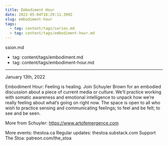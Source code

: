 ```yaml
---
title: Embodiment Hour
date: 2022-05-04T16:29:11.399Z
slug: embodiment-hour
tags:
  - tag: content/tags/series.md
  - tag: content/tags/embodiment-hour.md
---
```



ssion.md
  - tag: content/tags/embodiment.md
  - tag: content/tags/embodiment-hour.md
---

January 13th, 2022

Embodiment Hour: Feeling is healing. Join Schuyler Brown for an embodied discussion about a piece of current media or culture. We’ll practice working with somatic awareness and emotional intelligence to unpack how we’re really feeling about what’s going on right now. The space is open to all who wish to practice sensing and communicating feelings; to feel and be felt; to see and be seen.

More from Schuyler: https://www.artofemergence.com

More events: thestoa.ca
Regular updates: thestoa.substack.com
Support The Stoa: patreon.com/the_stoa
